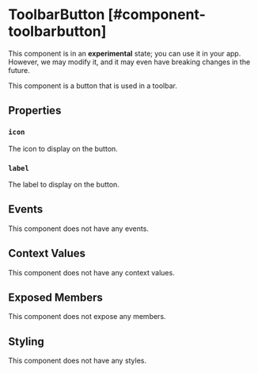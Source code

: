
# ToolbarButton [#component-toolbarbutton]

<Callout type="info" emoji="ℹ️">This component is in an **experimental** state; you can use it in your app. However, we may modify it, and it may even have breaking changes in the future.</Callout>

This component is a button that is used in a toolbar.

## Properties

### `icon`

The icon to display on the button.

### `label`

The label to display on the button.

## Events

This component does not have any events.

## Context Values

This component does not have any context values.

## Exposed Members

This component does not expose any members.

## Styling

This component does not have any styles.
